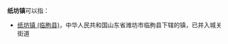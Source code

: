'''纸坊镇'''可以指：
{{PRC admin/disambig|62/12/21/104/000|37/08/29/101/000}}
*[[纸坊镇_(临朐县)|纸坊镇 (临朐县)]]，中华人民共和国山东省潍坊市临朐县下辖的镇，已并入城关街道

{{disambig|cat=三字中国镇名消歧义}}